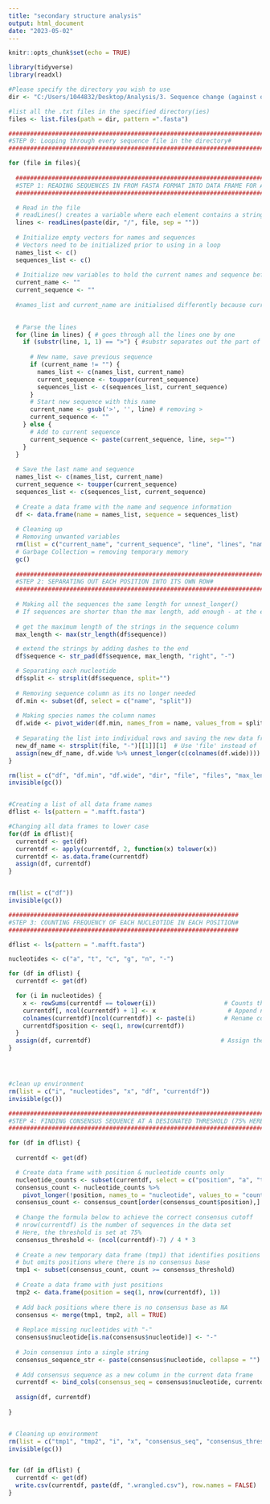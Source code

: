 ---
title: "secondary structure analysis"
output: html_document
date: "2023-05-02"
---

```{r setup, include=FALSE}
knitr::opts_chunk$set(echo = TRUE)

library(tidyverse)
library(readxl)

```

```{r}

#Please specify the directory you wish to use
dir <- "C:/Users/1044832/Desktop/Analysis/3. Sequence change (against outlier)/clade_other coronaiviruses/aligned coronavirus"

#list all the .txt files in the specified directory(ies)
files <- list.files(path = dir, pattern =".fasta")

################################################################################
#STEP 0: Looping through every sequence file in the directory#
################################################################################

for (file in files){
  
  ################################################################################
  #STEP 1: READING SEQUENCES IN FROM FASTA FORMAT INTO DATA FRAME FOR ANALYSIS#
  ################################################################################

  # Read in the file
  # readLines() creates a variable where each element contains a string for each line of the file
  lines <- readLines(paste(dir, "/", file, sep = ""))
  
  # Initialize empty vectors for names and sequences
  # Vectors need to be initialized prior to using in a loop
  names_list <- c()
  sequences_list <- c()
  
  # Initialize new variables to hold the current names and sequence before adding them to the list
  current_name <- ""
  current_sequence <- ""
  
  #names_list and current_name are initialised differently because current_name only needs to hold one name at a time (hence only needs to be a string) while all current_names will be added to names_list (hence it needs to be a character vector to hold multiple strings)

  
  # Parse the lines
  for (line in lines) { # goes through all the lines one by one 
    if (substr(line, 1, 1) == ">") { #substr separates out the part of the string that is specified, if first character of line is equal to > (a names line), then
      
      # New name, save previous sequence
      if (current_name != "") {
        names_list <- c(names_list, current_name)
        current_sequence <- toupper(current_sequence)
        sequences_list <- c(sequences_list, current_sequence)
      }
      # Start new sequence with this name
      current_name <- gsub('>', '', line) # removing >
      current_sequence <- ""
    } else {
      # Add to current sequence
      current_sequence <- paste(current_sequence, line, sep="")
    }
  }
  
  # Save the last name and sequence
  names_list <- c(names_list, current_name)
  current_sequence <- toupper(current_sequence)
  sequences_list <- c(sequences_list, current_sequence)
  
  # Create a data frame with the name and sequence information
  df <- data.frame(name = names_list, sequence = sequences_list)
  
  # Cleaning up
  # Removing unwanted variables
  rm(list = c("current_name", "current_sequence", "line", "lines", "names_list", "sequences_list"))
  # Garbage Collection = removing temporary memory
  gc()
  
  ################################################################################
  #STEP 2: SEPARATING OUT EACH POSITION INTO ITS OWN ROW#
  ################################################################################
  
  # Making all the sequences the same length for unnest_longer()
  # If sequences are shorter than the max length, add enough - at the end to make them equivalent
  
  # get the maximum length of the strings in the sequence column
  max_length <- max(str_length(df$sequence))

  # extend the strings by adding dashes to the end
  df$sequence <- str_pad(df$sequence, max_length, "right", "-")

  # Separating each nucleotide
  df$split <- strsplit(df$sequence, split="")
  
  # Removing sequence column as its no longer needed
  df.min <- subset(df, select = c("name", "split"))
  
  # Making species names the column names
  df.wide <- pivot_wider(df.min, names_from = name, values_from = split)
  
  # Separating the list into individual rows and saving the new data frame under a new name
  new_df_name <- strsplit(file, "-")[[1]][1]  # Use 'file' instead of 'files'
  assign(new_df_name, df.wide %>% unnest_longer(c(colnames(df.wide))))
}

rm(list = c("df", "df.min", "df.wide", "dir", "file", "files", "max_length", "new_df_name"))
invisible(gc())


#Creating a list of all data frame names 
dflist <- ls(pattern = ".mafft.fasta")

#Changing all data frames to lower case
for(df in dflist){
  currentdf <- get(df)
  currentdf <- apply(currentdf, 2, function(x) tolower(x))
  currentdf <- as.data.frame(currentdf)
  assign(df, currentdf)
}


rm(list = c("df"))
invisible(gc())

```



```{r}

################################################################
#STEP 3: COUNTING FREQUENCY OF EACH NUCLEOTIDE IN EACH POSITION#
################################################################

dflist <- ls(pattern = ".mafft.fasta")

nucleotides <- c("a", "t", "c", "g", "n", "-")

for (df in dflist) {
  currentdf <- get(df)

  for (i in nucleotides) {
    x <- rowSums(currentdf == tolower(i))                   # Counts the number of occurrences of the nucleotide across the rows
    currentdf[, ncol(currentdf) + 1] <- x                    # Append new column
    colnames(currentdf)[ncol(currentdf)] <- paste(i)        # Rename column name
    currentdf$position <- seq(1, nrow(currentdf))
  }
  assign(df, currentdf)                                    # Assign the modified data frame back to the original name
}




#clean up environment
rm(list = c("i", "nucleotides", "x", "df", "currentdf"))
invisible(gc())

```


```{r}

#########################################################################
#STEP 4: FINDING CONSENSUS SEQUENCE AT A DESIGNATED THRESHOLD (75% HERE)#
#########################################################################

for (df in dflist) {
  
  currentdf <- get(df)

  # Create data frame with position & nucleotide counts only
  nucleotide_counts <- subset(currentdf, select = c("position", "a", "t", "c", "g"))
  consensus_count <- nucleotide_counts %>%
    pivot_longer(!position, names_to = "nucleotide", values_to = "count")
  consensus_count <- consensus_count[order(consensus_count$position),] # Ordering data by position (ascending order)
  
  # Change the formula below to achieve the correct consensus cutoff
  # nrow(currentdf) is the number of sequences in the data set
  # Here, the threshold is set at 75%
  consensus_threshold <- (ncol(currentdf)-7) / 4 * 3
  
  # Create a new temporary data frame (tmp1) that identifies positions where a nucleotide occurs in more than 75% of all sequences,
  # but omits positions where there is no consensus base
  tmp1 <- subset(consensus_count, count >= consensus_threshold)
  
  # Create a data frame with just positions
  tmp2 <- data.frame(position = seq(1, nrow(currentdf), 1))
  
  # Add back positions where there is no consensus base as NA
  consensus <- merge(tmp1, tmp2, all = TRUE)
  
  # Replace missing nucleotides with "-"
  consensus$nucleotide[is.na(consensus$nucleotide)] <- "-"
  
  # Join consensus into a single string
  consensus_sequence_str <- paste(consensus$nucleotide, collapse = "")
  
  # Add consensus sequence as a new column in the current data frame
  currentdf <- bind_cols(consensus_seq = consensus$nucleotide, currentdf)
  
  assign(df, currentdf) 
  
}


# Cleaning up environment
rm(list = c("tmp1", "tmp2", "i", "x", "consensus_seq", "consensus_threshold", "nucleotide_counts", "consensus_count", "consensus", "df", "currentdf", "consensus_sequence_str"))
invisible(gc())


for (df in dflist) {
  currentdf <- get(df)
  write.csv(currentdf, paste(df, ".wrangled.csv"), row.names = FALSE)
}



```


